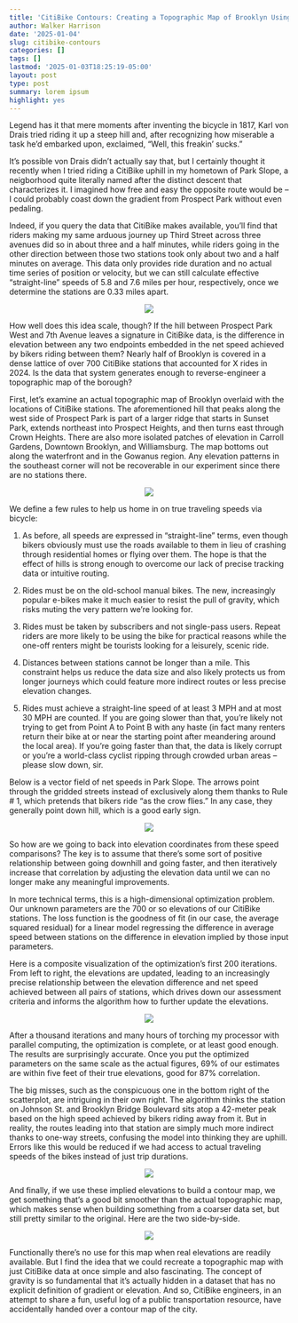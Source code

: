 ```yaml
---
title: 'CitiBike Contours: Creating a Topographic Map of Brooklyn Using Biker Speed Data'
author: Walker Harrison
date: '2025-01-04'
slug: citibike-contours
categories: []
tags: []
lastmod: '2025-01-03T18:25:19-05:00'
layout: post
type: post
summary: lorem ipsum
highlight: yes
---
```


Legend has it that mere moments after inventing the bicycle in 1817, Karl von Drais tried riding it up a steep hill and, after recognizing how miserable a task he'd embarked upon, exclaimed, "Well, this freakin' sucks."

It's possible von Drais didn't actually say that, but I certainly thought it recently when I tried riding a CitiBike uphill in my hometown of Park Slope, a neigborhood quite literally named after the distinct descent that characterizes it. I imagined how free and easy the opposite route would be -- I could probably coast down the gradient from Prospect Park without even pedaling. 

Indeed, if you query the data that CitiBike makes available, you'll find that riders making my same arduous journey up Third Street across three avenues did so in about three and a half minutes, while riders going in the other direction between those two stations took only about two and a half minutes on average. This data only provides ride duration and no actual time series of position or velocity, but we can still calculate effective "straight-line" speeds of 5.8 and 7.6 miles per hour, respectively, once we determine the stations are 0.33 miles apart.

<figure>
<center><img src="/img/z1.png"/></center>
</figure>

How well does this idea scale, though? If the hill between Prospect Park West and 7th Avenue leaves a signature in CitiBike data, is the difference in elevation between any two endpoints embedded in the net speed achieved by bikers riding between them? Nearly half of Brooklyn is covered in a dense lattice of over 700 CitiBike stations that accounted for X rides in 2024. Is the data that system generates enough to reverse-engineer a topographic map of the borough?

First, let's examine an actual topographic map of Brooklyn overlaid with the locations of CitiBike stations. The aforementioned hill that peaks along the west side of Prospect Park is part of a larger ridge that starts in Sunset Park, extends northeast into Prospect Heights, and then turns east through Crown Heights. There are also more isolated patches of elevation in Carroll Gardens, Downtown Brooklyn, and Williamsburg. The map bottoms out along the waterfront and in the Gowanus region. Any elevation patterns in the southeast corner will not be recoverable in our experiment since there are no stations there.

<figure>
<center><img src="/img/m1_pts.png"/></center>
</figure>

We define a few rules to help us home in on true traveling speeds via bicycle:

1) As before, all speeds are expressed in "straight-line" terms, even though bikers obviously must use the roads available to them in lieu of crashing through residential homes or flying over them. The hope is that the effect of hills is strong enough to overcome our lack of precise tracking data or intuitive routing.

2) Rides must be on the old-school manual bikes. The new, increasingly popular e-bikes make it much easier to resist the pull of gravity, which risks muting the very pattern we're looking for.

3) Rides must be taken by subscribers and not single-pass users. Repeat riders are more likely to be using the bike for practical reasons while the one-off renters might be tourists looking for a leisurely, scenic ride. 

4) Distances between stations cannot be longer than a mile. This constraint helps us reduce the data size and also likely protects us from longer journeys which could feature more indirect routes or less precise elevation changes.

5) Rides must achieve a straight-line speed of at least 3 MPH and at most 30 MPH are counted. If you are going slower than that, you're likely not trying to get from Point A to Point B with any haste (in fact many renters return their bike at or near the starting point after meandering around the local area). If you're going faster than that, the data is likely corrupt or you're a world-class cyclist ripping through crowded urban areas -- please slow down, sir. 

Below is a vector field of net speeds in Park Slope. The arrows point through the gridded streets instead of exclusively along them thanks to Rule # 1, which pretends that bikers ride "as the crow flies." In any case, they generally point down hill, which is a good early sign.

<figure>
<center><img src="/img/mps.png"/></center>
</figure>

So how are we going to back into elevation coordinates from these speed comparisons? The key is to assume that there's some sort of positive relationship between going downhill and going faster, and then iteratively increase that correlation by adjusting the elevation data until we can no longer make any meaningful improvements. 

In more technical terms, this is a high-dimensional optimization problem. Our unknown parameters are the 700 or so elevations of our CitiBike stations. The loss function is the goodness of fit (in our case, the average squared residual) for a linear model regressing the difference in average speed between stations on the difference in elevation implied by those input parameters.

Here is a composite visualization of the optimization's first 200 iterations. From left to right, the elevations are updated, leading to an increasingly precise relationship between the elevation difference and net speed achieved between all pairs of stations, which drives down our assessment criteria and informs the algorithm how to further update the elevations.

<figure>
<center><img src="/img/combo.gif"/></center>
</figure>

After a thousand iterations and many hours of torching my processor with parallel computing, the optimization is complete, or at least good enough. The results are surprisingly accurate. Once you put the optimized parameters on the same scale as the actual figures, 69% of our estimates are within five feet of their true elevations, good for 87% correlation. 

The big misses, such as the conspicuous one in the bottom right of the scatterplot, are intriguing in their own right. The algorithm thinks the station on Johnson St. and Brooklyn Bridge Boulevard sits atop a 42-meter peak based on the high speed achieved by bikers riding away from it. But in reality, the routes leading into that station are simply much more indirect thanks to one-way streets, confusing the model into thinking they are uphill. Errors like this would be reduced if we had access to actual traveling speeds of the bikes instead of just trip durations.

<figure>
<center><img src="/img/c1.png"/></center>
</figure>


And finally, if we use these implied elevations to build a contour map, we get something that's a good bit smoother than the actual topographic map, which makes sense when building something from a coarser data set, but still pretty similar to the original. Here are the two side-by-side.

<figure>
<center><img src="/img/comp_wide.png"/></center>
</figure>


Functionally there's no use for this map when real elevations are readily available. But I find the idea that we could recreate a topographic map with just CitiBike data at once simple and also fascinating. The concept of gravity is so fundamental that it's actually hidden in a dataset that has no explicit definition of gradient or elevation. And so, CitiBike engineers, in an attempt to share a fun, useful log of a public transportation resource, have accidentally handed over a contour map of the city.
